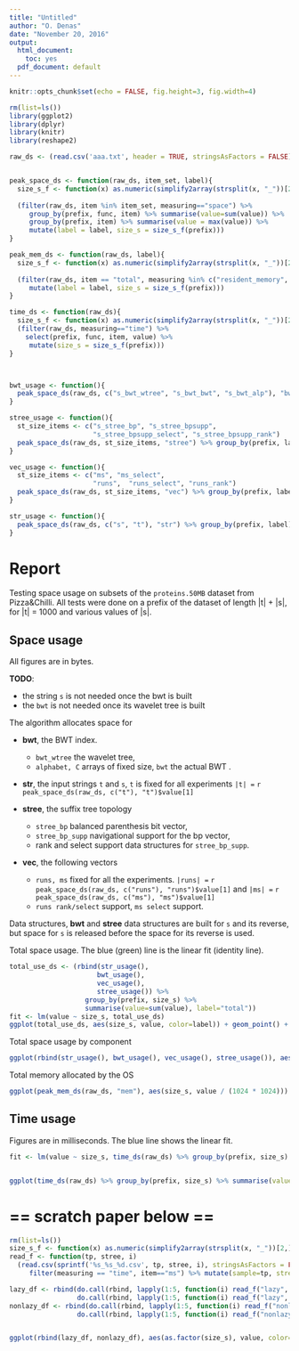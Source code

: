 ```yaml
---
title: "Untitled"
author: "O. Denas"
date: "November 20, 2016"
output:
  html_document:
    toc: yes
  pdf_document: default
---
```


```r
knitr::opts_chunk$set(echo = FALSE, fig.height=3, fig.width=4)
```

```r
rm(list=ls())
library(ggplot2)
library(dplyr)
library(knitr)
library(reshape2)

raw_ds <- (read.csv('aaa.txt', header = TRUE, stringsAsFactors = FALSE))


peak_space_ds <- function(raw_ds, item_set, label){
  size_s_f <- function(x) as.numeric(simplify2array(strsplit(x, "_"))[2,])
  
  (filter(raw_ds, item %in% item_set, measuring=="space") %>% 
     group_by(prefix, func, item) %>% summarise(value=sum(value)) %>%
     group_by(prefix, item) %>% summarise(value = max(value)) %>% 
     mutate(label = label, size_s = size_s_f(prefix)))
}

peak_mem_ds <- function(raw_ds, label){
  size_s_f <- function(x) as.numeric(simplify2array(strsplit(x, "_"))[2,])
  
  (filter(raw_ds, item == "total", measuring %in% c("resident_memory", "virtual_memory")) %>% 
     mutate(label = label, size_s = size_s_f(prefix)))
}

time_ds <- function(raw_ds){
  size_s_f <- function(x) as.numeric(simplify2array(strsplit(x, "_"))[2,])
  (filter(raw_ds, measuring=="time") %>% 
    select(prefix, func, item, value) %>% 
     mutate(size_s = size_s_f(prefix)))
}



bwt_usage <- function(){
  peak_space_ds(raw_ds, c("s_bwt_wtree", "s_bwt_bwt", "s_bwt_alp"), "bwt") %>% group_by(prefix, label) %>% summarize(size_s=max(size_s), value=sum(value)) 
}

stree_usage <- function(){
  st_size_items <- c("s_stree_bp", "s_stree_bpsupp", 
                     "s_stree_bpsupp_select", "s_stree_bpsupp_rank")
  peak_space_ds(raw_ds, st_size_items, "stree") %>% group_by(prefix, label) %>% summarize(size_s=max(size_s), value=sum(value)) 
}

vec_usage <- function(){
  st_size_items <- c("ms", "ms_select", 
                     "runs",  "runs_select", "runs_rank")
  peak_space_ds(raw_ds, st_size_items, "vec") %>% group_by(prefix, label) %>% summarize(size_s=max(size_s), value=sum(value)) 
}

str_usage <- function(){
  peak_space_ds(raw_ds, c("s", "t"), "str") %>% group_by(prefix, label) %>% summarize(size_s=max(size_s), value=sum(value)) 
}

```

# Report

Testing space usage on subsets of the `proteins.50MB` dataset from Pizza&Chilli. All tests were done on a prefix of the dataset of length |t| + |s|, for |t| = 1000 and various values of  |s|.

## Space usage
All figures are in bytes.

**TODO**:

 * the string `s` is not needed once the bwt is built
 * the `bwt` is not needed once its wavelet tree is built

The algorithm allocates space for

 * **bwt**, the BWT index.
 
     * `bwt_wtree` the wavelet tree, 
     * `alphabet, C` arrays of fixed size, `bwt` the actual BWT . 

 * **str**, the input strings `t` and `s`, `t` is fixed for all experiments `|t| =` `r peak_space_ds(raw_ds, c("t"), "t")$value[1]`

 * **stree**, the suffix tree topology
 
     * `stree_bp` balanced parenthesis bit vector, 
     * `stree_bp_supp` navigational support for the bp vector, 
     * rank and select support data structures for `stree_bp_supp`. 

 * **vec**, the following vectors 
 
     * `runs, ms` fixed for all the experiments. `|runs| =` `r peak_space_ds(raw_ds, c("runs"), "runs")$value[1]` and  `|ms| =` `r peak_space_ds(raw_ds, c("ms"), "ms")$value[1]`
     * `runs rank/select` support, `ms select` support.

Data structures, **bwt** and **stree** data structures are built for `s` and its reverse, but space for `s` is released before the space for its reverse is used.
 
Total space usage. The blue (green) line is the linear fit (identity line).

```r
total_use_ds <- (rbind(str_usage(), 
                      bwt_usage(), 
                      vec_usage(), 
                      stree_usage()) %>% 
                   group_by(prefix, size_s) %>% 
                   summarise(value=sum(value), label="total"))
fit <- lm(value ~ size_s, total_use_ds)
ggplot(total_use_ds, aes(size_s, value, color=label)) + geom_point() + geom_line() + labs(title=sprintf("space usage: %.2fB + %.4fB * size_s", coef(fit)[1], coef(fit)[2]), x="|s|", y="Bytes") + geom_abline(intercept=coef(fit)[1], slope=coef(fit)[2], color='blue', alpha=0.5) + geom_abline(intercept=0, slope=1, color='green', alpha=0.5)
```

Total space usage by component

```r
ggplot(rbind(str_usage(), bwt_usage(), vec_usage(), stree_usage()), aes(size_s, value, fill=label)) + geom_area() + labs(title="space usage by component", x="|s|", y="Bytes")

```

Total memory allocated by the OS

```r
ggplot(peak_mem_ds(raw_ds, "mem"), aes(size_s, value / (1024 * 1024))) + geom_bar(stat='identity') + facet_wrap(~measuring, scales = "free_y", nrow = 2) + labs(y = "GBytes (1GByte = 2e+20)")
```

## Time usage
Figures are in milliseconds. The blue line shows the linear fit.


```r
fit <- lm(value ~ size_s, time_ds(raw_ds) %>% group_by(prefix, size_s) %>% summarise(value=sum(value)))


ggplot(time_ds(raw_ds) %>% group_by(prefix, size_s) %>% summarise(value=sum(value)), aes(size_s, value)) + geom_line() + geom_point() + labs(title = sprintf("time usage: %.4f + %.4f ms * size_s", coef(fit)[1], coef(fit)[2]), y="milliseconds", x="|s|") + geom_abline(intercept=coef(fit)[1], slope=coef(fit)[2], color='blue', alpha=0.5)
```

# == scratch paper below ==


```r
rm(list=ls())
size_s_f <- function(x) as.numeric(simplify2array(strsplit(x, "_"))[2,])
read_f <- function(tp, stree, i)
  (read.csv(sprintf('%s_%s_%d.csv', tp, stree, i), stringsAsFactors = FALSE) %>% 
     filter(measuring == "time", item=="ms") %>% mutate(sample=tp, stree=stree, size_s=size_s_f(prefix)))

lazy_df <- rbind(do.call(rbind, lapply(1:5, function(i) read_f("lazy", "sada", i))),
                 do.call(rbind, lapply(1:5, function(i) read_f("lazy", "ohleb", i))))
nonlazy_df <- rbind(do.call(rbind, lapply(1:5, function(i) read_f("nonlazy", "sada", i))),
                 do.call(rbind, lapply(1:5, function(i) read_f("nonlazy", "ohleb", i))))


ggplot(rbind(lazy_df, nonlazy_df), aes(as.factor(size_s), value, color=sample)) + geom_boxplot() + facet_wrap(~stree)



```
